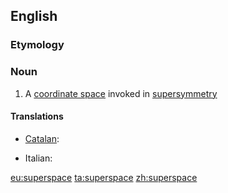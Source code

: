 ==English==

===Etymology===
{{prefix|super|space}}

===Noun===
{{wikipedia}}
{{en-noun}}

# {{context|physics}} A [[coordinate space]] invoked in [[supersymmetry]]

====Translations====
{{trans-top|coordinate space in supersymmetry}}
* [[Catalan]]: {{t-|ca|superespai|m}}
{{trans-mid}}
* Italian: {{t-|it|superspazio|m}}
{{trans-bottom}}

[[eu:superspace]]
[[ta:superspace]]
[[zh:superspace]]